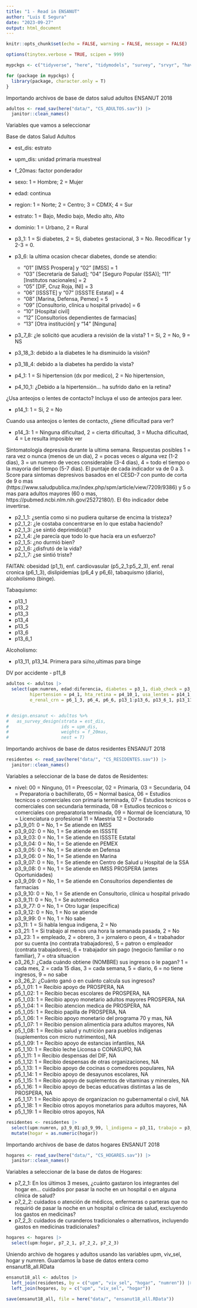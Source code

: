 ```yaml
---
title: "1 - Read in ENSANUT"
author: "Luis E Segura"
date: "2023-09-27"
output: html_document
---
```


```r
knitr::opts_chunk$set(echo = FALSE, warning = FALSE, message = FALSE)

options(tinytex.verbose = TRUE, scipen = 999)

mypckgs <- c("tidyverse", "here", "tidymodels", "survey", "srvyr", "haven")

for (package in mypckgs) {
  library(package, character.only = T)
}

```

Importando archivos de base de datos salud adultos ENSANUT 2018

```r
adultos <- read_sav(here("data/", "CS_ADULTOS.sav")) |>
  janitor::clean_names()

```

Variables que vamos a seleccionar

Base de datos Salud Adultos

- est_dis: estrato
- upm_dis: unidad primaria muestreal
- f_20mas: factor ponderador
- sexo: 1 = Hombre; 2 = Mujer
- edad: continua
- region: 1 = Norte; 2 = Centro; 3 = CDMX; 4 = Sur
- estrato: 1 = Bajo, Medio bajo, Medio alto, Alto
- dominio: 1 = Urbano, 2 = Rural
- p3_1: 1 = Si diabetes, 2 = Si, diabetes gestacional, 3 = No. Recodificar 1 y 2-3 = 0.

- p3_6: la ultima ocasion checar diabetes, donde se atendio:
    - "01" [IMSS Prospera]  y "02" [IMSS]  = 1
    - "03" [Secretaría de Salud]; "04" [Seguro Popular (SSA)]; "11" [Institutos nacionales]  = 2
    - "05" [DIF, Cruz Roja, INI] = 3
    - "06" [ISSSTE] y "07" [ISSSTE Estatal] = 4
    - "08" [Marina, Defensa, Pemex] = 5
    - "09" [Consultorio, clínica u hospital privado] = 6
    - "10" [Hospital civil] 
    - "12" [Consultorios dependientes de farmacias]
    - "13" [Otra institución] y "14" [Ninguna]
    
- p3_7_8: ¿le solicitó que acudiera a revisión de la vista? 1 = Si, 2 = No, 9 = NS

- p3_18_3: debido a la diabetes le ha disminuido la visión?

- p3_18_4: debido a la diabetes ha perdido la vista?

- p4_1: 1 = Si hipertension (dx por medico), 2 = No hipertension, 

- p4_10_1: ¿Debido a la hipertensión… ha sufrido daño en la retina?

¿Usa anteojos o lentes de contacto? Incluya el uso de anteojos para leer.

- p14_1: 1 = Si, 2 = No

Cuando usa anteojos o lentes de contacto, ¿tiene dificultad para ver?

- p14_3: 1 = Ninguna dificultad, 2 = cierta dificultad, 3 = Mucha dificultad, 4 = Le resulta imposible ver

Sintomatología depresiva durante la ultima semana. Respuestas posibles 1 = rara vez o nunca (menos de un dia), 2 = pocas veces o alguna vez (1-2 dias), 3 = un numero de veces considerable (3-4 dias), 4 = todo el tiempo o la mayoria del tiempo (5-7 dias). El puntaje de cada indicador va de 0 a 3. Score para sintomas depresivos basados en el CESD-7 con punto de corta de 9 o mas (https://www.saludpublica.mx/index.php/spm/article/view/7209/9386) y 5 o mas para adultos mayores (60 o mas, https://pubmed.ncbi.nlm.nih.gov/25272180/). El 6to indicador debe invertirse. 

- p2_1_1: ¿sentía como si no pudiera quitarse de encima la tristeza?
- p2_1_2: ¿le costaba concentrarse en lo que estaba haciendo?
- p2_1_3: ¿se sintió deprimido(a)?
- p2_1_4: ¿le parecía que todo lo que hacía era un esfuerzo?
- p2_1_5: ¿no durmió bien?
- p2_1_6: ¿disfrutó de la vida?
- p2_1_7: ¿se sintió triste?

FAlTAN: obesidad (p1_1), enf. cardiovasular (p5_2_1:p5_2_3), enf. renal cronica (p6_1_3), dislipidemias (p6_4 y p6_6), tabaquismo (diario), alcoholismo (binge).

Tabaquismo:

- p13_1
- p13_2
- p13_3
- p13_4
- p13_5
- p13_6
- p13_6_1

Alcoholismo:

- p13_11, p13_14. Primera para si/no,ultimas para binge

DV por accidente - p11_8

```r
adultos <- adultos |>
  select(upm:numren, edad:diferencia, diabetes = p3_1, diab_check = p3_6, diab_rev = p3_7_8, diab_dv = p3_18_3, diab_perd_vsn = p3_18_4, 
         hipertension = p4_1, hta_retina = p4_10_1, usa_lentes = p14_1, disc_visual = p14_3, p2_1_1:p2_1_7, obesidad = p1_1, p5_2_1:p5_2_3, 
         e_renal_crn = p6_1_3, p6_4, p6_6, p13_1:p13_6, p13_6_1, p13_11, p13_14, accidente = p11_1, disc_visual_accdnt = p11_8)


# design.ensanut <- adultos %>%
#   as_survey_design(strata = est_dis, 
#                    ids = upm_dis, 
#                    weights = f_20mas, 
#                    nest = T)

```

Importando archivos de base de datos residentes ENSANUT 2018

```r
residentes <- read_sav(here("data/", "CS_RESIDENTES.sav")) |>
  janitor::clean_names()
```

Variables a seleccionar de la base de datos de Residentes:

- nivel: 00 = Ninguno, 01 = Preescolar, 02 = Primaria, 03 = Secundaria, 04 = Preparatoria o bachillerato, 
         05 = Normal basica, 06 = Estudios tecnicos o comerciales con primaria terminada, 
         07 = Estudios tecnicos o comerciales con secundaria terminada, 
         08 = Estudios tecnicos o comerciales con preparatoria terminada, 
         09 = Normal de licenciatura, 
         10 = Licenciatura o profesional
         11 = Maestria
         12 = Doctorado
- p3_9_01: 0 = No, 1 = Se atiende en IMSS
- p3_9_02: 0 = No, 1 = Se atiende en ISSSTE
- p3_9_03: 0 = No, 1 = Se atiende en ISSSTE Estatal
- p3_9_04: 0 = No, 1 = Se atiende en PEMEX
- p3_9_05: 0 = No, 1 = Se atiende en Defensa
- p3_9_06: 0 = No, 1 = Se atiende en Marina
- p3_9_07: 0 = No, 1 = Se atiende en Centro de Salud u Hospital de la SSA
- p3_9_08: 0 = No, 1 = Se atiende en IMSS PROSPERA (antes Oportunidades)
- p3_9_09: 0 = No, 1 = Se atiende en Consultorios dependientes de farmacias
- p3_9_10: 0 = No, 1 = Se atiende en Consultorio, clínica u hospital privado
- p3_9_11: 0 = No, 1 = Se automedica
- p3_9_77: 0 = No, 1 = Otro lugar (especifica)
- p3_9_12: 0 = No, 1 = No se atiende
- p3_9_99: 0 = No, 1 = No sabe
- p3_11: 1 = Si habla lengua indigena, 2 = No
- p3_21: 1 = Si trabajo al menos una hora la semanada pasada, 2 = No
- p3_23: 1 = empleado, 2 = obrero, 3 = jornalero o peon, 4 = trabahador por su cuenta (no contrata trabajadores), 
         5 = patron o empleador (contrata trabajadores), 6 = trabajador sin pago (negocio familiar o no familiar), 
         7 = otra situacion
- p3_26_1: ¿Cada cuándo obtiene (NOMBRE) sus ingresos o le pagan? 1 = cada mes, 2 = cada 15 dias, 3 = cada semana, 5 = diario, 6 = no tiene ingresos, 9 = no sabe
- p3_26_2: ¿Cuánto ganó o en cuánto calcula sus ingresos?
- p5_1_01: 1 = Recibio apoyo de PROSPERA, NA
- p5_1_02: 1 = Recibio becas escolares de PROSPERA, NA
- p5_1_03: 1 = Recibio apoyo monetario adultos mayores PROSPERA, NA
- p5_1_04: 1 = Recibio atencion medica de PROSPERA, NA
- p5_1_05: 1 = Recibio papilla de PROSPERA, NA
- p5_1_06: 1 = Recibio apoyo monetario del programa 70 y mas, NA
- p5_1_07: 1 = Recibio pension alimenticia para adultos mayores, NA
- p5_1_08: 1 = Recibio salud y nutrición para pueblos indígenas (suplementos con micro nutrimentos), NA
- p5_1_09: 1 = Recibio apoyo de estancias infantiles, NA
- p5_1_10: 1 = Recibio leche Liconsa o CONASUPO, NA
- p5_1_11: 1 = Recibio despensas del DIF, NA
- p5_1_12: 1 = Recibio despensas de otras organizaciones, NA
- p5_1_13: 1 = Recibio apoyo de cocinas o comedores populares, NA
- p5_1_14: 1 = Recibio apoyo de desayunos escolares, NA
- p5_1_15: 1 = Recibio apoyo de suplementos de vitaminas y minerales, NA
- p5_1_16: 1 = Recibio apoyo de becas educativas distintas a las de PROSPERA, NA
- p5_1_17: 1 = Recibio apoyo de organizacion no gubernamental o civil, NA
- p5_1_18: 1 = Recibio otros apoyos monetarios para adultos mayores, NA
- p5_1_19: 1 = Recibio otros apoyos, NA
         
```r
residentes <- residentes |>
  select(upm:numren, p3_9_01:p3_9_99, l_indigena = p3_11, trabajo = p3_21, tipo_trabajo = p3_23, p3_26_1, p3_26_2, p5_1_01:p5_1_19, nivel) |> 
  mutate(hogar = as.numeric(hogar))
```

Importando archivos de base de datos hogares ENSANUT 2018

```r
hogares <- read_sav(here("data/", "CS_HOGARES.sav")) |>
  janitor::clean_names()
```

Variables a seleccionar de la base de datos de Hogares:

- p7_2_1: En los últimos 3 meses, ¿cuánto gastaron los integrantes del hogar en... cuidados por pasar la noche en un hospital o en alguna clínica de salud?
- p7_2_2: cuidados o atención de médicos, enfermeras o parteras que no requirió de pasar la noche en un hospital o clínica de salud, excluyendo los gastos en medicinas?
- p7_2_3: cuidados de curanderos tradicionales o alternativos, incluyendo gastos en medicinas tradicionales?

```r
hogares <- hogares |>
  select(upm:hogar, p7_2_1, p7_2_2, p7_2_3)
```


Uniendo archivo de hogares y adultos usando las variables upm, viv_sel, hogar y numren. Guardamos la base de datos entera como ensanut18_all.RData
```r
ensanut18_all <- adultos |>
  left_join(residentes, by = c("upm", "viv_sel", "hogar", "numren")) |>
  left_join(hogares, by = c("upm", "viv_sel", "hogar"))

save(ensanut18_all, file = here("data/", "ensanut18_all.RData"))
```

